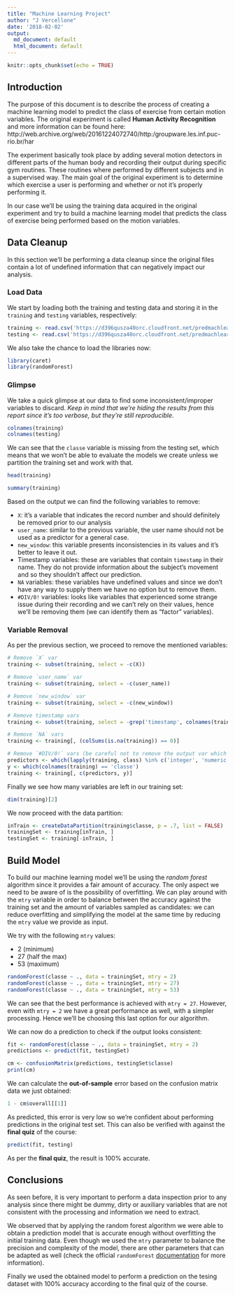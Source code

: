 ```yaml
---
title: "Machine Learning Project"
author: "J Vercellone"
date: '2018-02-02'
output:
  md_document: default
  html_document: default
---
```


```r
knitr::opts_chunk$set(echo = TRUE)
```

## Introduction

The purpose of this document is to describe the process of creating a machine learning model to predict the class of exercise from certain motion variables. The original experiment is called **Human Activity Recognition** and more information can be found here:
http://web.archive.org/web/20161224072740/http:/groupware.les.inf.puc-rio.br/har

The experiment basically took place by adding several motion detectors in different parts of the human body and recording their output during specific gym routines. These routines where performed by different subjects and in a supervised way. The main goal of the original experiment is to determine which exercise a user is performing and whether or not it's properly performing it.

In our case we'll be using the training data acquired in the original experiment and try to build a machine learning model that predicts the class of exercise being performed based on the motion variables.

## Data Cleanup

In this section we'll be performing a data cleanup since the original files contain a lot of undefined information that can negatively impact our analysis.

### Load Data

We start by loading both the training and testing data and storing it in the `training` and `testing` variables, respectively:
```r
training <- read.csv('https://d396qusza40orc.cloudfront.net/predmachlearn/pml-training.csv')
testing <- read.csv('https://d396qusza40orc.cloudfront.net/predmachlearn/pml-testing.csv')
```

We also take the chance to load the libraries now:
```r
library(caret)
library(randomForest)
```

### Glimpse

We take a quick glimpse at our data to find some inconsistent/improper variables to discard. _Keep in mind that we're hiding the results from this report since it's too verbose, but they're still reproducible_.

```r
colnames(training)
colnames(testing)
```

We can see that the `classe` variable is missing from the testing set, which means that we won't be able to evaluate the models we create unless we partition the training set and work with that.

```r
head(training)
```

```r
summary(training)
```

Based on the output we can find the following variables to remove:

- `X`: it's a variable that indicates the record number and should definitely be removed prior to our analysis
- `user_name`: similar to the previous variable, the user name should not be used as a predictor for a general case.
- `new_window`: this variable presents inconsistencies in its values and it's better to leave it out.
- Timestamp variables: these are variables that contain `timestamp` in their name. They do not provide information about the subject's movement and so they shouldn't affect our prediction.
- `NA` variables: these variables have undefined values and since we don't have any way to supply them we have no option but to remove them.
- `#DIV/0!` variables: looks like variables that experienced some strange issue during their recording and we can't rely on their values, hence we'll be removing them (we can identify them as "factor" variables).

### Variable Removal

As per the previous section, we proceed to remove the mentioned variables:
```r
# Remove `X` var
training <- subset(training, select = -c(X))

# Remove `user_name` var
training <- subset(training, select = -c(user_name))

# Remove `new_window` var
training <- subset(training, select = -c(new_window))

# Remove timestamp vars
training <- subset(training, select = -grep('timestamp', colnames(training)))

# Remove `NA` vars
training <- training[, (colSums(is.na(training)) == 0)]

# Remove `#DIV/0!` vars (be careful not to remove the output var which is a factor)
predictors <- which(lapply(training, class) %in% c('integer', 'numeric'))
y <- which(colnames(training) == 'classe')
training <- training[, c(predictors, y)]
```

Finally we see how many variables are left in our training set:
```r
dim(training)[2]
```

We now proceed with the data partition:
```r
inTrain <- createDataPartition(training$classe, p = .7, list = FALSE)
trainingSet <- training[inTrain, ]
testingSet <- training[-inTrain, ]
```

## Build Model

To build our machine learning model we'll be using the _random forest_ algorithm since it provides a fair amount of accuracy. The only aspect we need to be aware of is the possibility of overfitting. We can play around with the `mtry` variable in order to balance between the accuracy against the training set and the amount of variables sampled as candidates: we can reduce overfitting and simplifying the model at the same time by reducing the `mtry` value we provide as input.

We try with the following `mtry` values:

- 2 (minimum)
- 27 (half the max)
- 53 (maximum)

```r
randomForest(classe ~ ., data = trainingSet, mtry = 2)
randomForest(classe ~ ., data = trainingSet, mtry = 27)
randomForest(classe ~ ., data = trainingSet, mtry = 53)
```

We can see that the best performance is achieved with `mtry = 27`. However, even with `mtry = 2` we have a great performance as well, with a simpler processing. Hence we'll be choosing this last option for our algorithm.

We can now do a prediction to check if the output looks consistent:
```r
fit <- randomForest(classe ~ ., data = trainingSet, mtry = 2)
predictions <- predict(fit, testingSet)

cm <- confusionMatrix(predictions, testingSet$classe)
print(cm)
```

We can calculate the **out-of-sample** error based on the confusion matrix data we just obtained:
```r
1 - cm$overall[[1]]
```

As predicted, this error is very low so we're confident about performing predictions in the original test set. This can also be verified with against the **final quiz** of the course:
```r
predict(fit, testing)
```

As per the **final quiz**, the result is 100% accurate.

## Conclusions

As seen before, it is very important to perform a data inspection prior to any analysis since there might be dummy, dirty or auxiliary variables that are not consistent with the processing and information we need to extract.

We observed that by applying the random forest algorithm we were able to obtain a prediction model that is accurate enough without overfitting the initial training data. Even though we used the `mtry` parameter to balance the precision and complexity of the model, there are other parameters that can be adapted as well (check the official `randomForest` [documentation](https://cran.r-project.org/web/packages/randomForest/randomForest.pdf) for more information).

Finally we used the obtained model to perform a prediction on the tesing dataset with 100% accuracy according to the final quiz of the course.